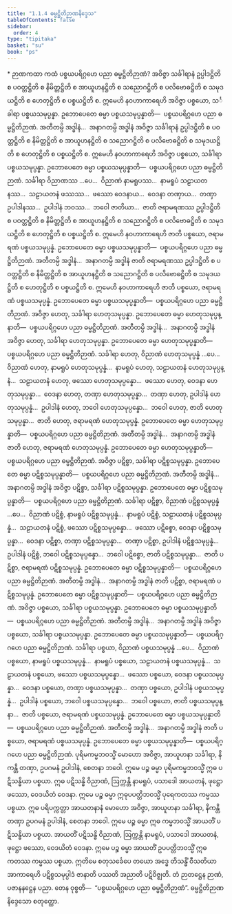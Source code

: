 ```yaml
---
title: "1.1.4 ဓမ္မဋ္ဌိတိဉာဏနိဒ္ဒေသ"
tableOfContents: false
sidebar:
  order: 4
type: "tipitaka"
basket: "su"
book: "ps"
---
```



<DynamicBreadcrumb />

<Paragraph type="center" book="ps">
* ဉာဏကထာ
</Paragraph>


<Division number="45" book="ps" e="ch" v="26" p="3">

<Paragraph number="337" book="ps">
ကထံ ပစ္စယပရိဂ္ဂဟေ ပညာ ဓမ္မဋ္ဌိတိဉာဏံ? အဝိဇ္ဇာ သင်္ခါရာနံ ဥပ္ပါဒဋ္ဌိတိ စ ပဝတ္တဋ္ဌိတိ စ နိမိတ္တဋ္ဌိတိ စ အာယူဟနဋ္ဌိတိ စ သညောဂဋ္ဌိတိ စ ပလိဗောဓဋ္ဌိတိ စ သမုဒယဋ္ဌိတိ စ ဟေတုဋ္ဌိတိ စ ပစ္စယဋ္ဌိတိ စ. ဣမေဟိ နဝဟာကာရေဟိ အဝိဇ္ဇာ ပစ္စယော, သင်္ခါရာ ပစ္စယသမုပ္ပန္နာ. ဥဘောပေတေ ဓမ္မာ ပစ္စယသမုပ္ပန္နာတိ—  ပစ္စယပရိဂ္ဂဟေ ပညာ ဓမ္မဋ္ဌိတိဉာဏံ. အတီတမ္ပိ အဒ္ဓါနံ…  အနာဂတမ္ပိ အဒ္ဓါနံ အဝိဇ္ဇာ သင်္ခါရာနံ ဥပ္ပါဒဋ္ဌိတိ စ ပဝတ္တဋ္ဌိတိ စ နိမိတ္တဋ္ဌိတိ စ အာယူဟနဋ္ဌိတိ စ သညောဂဋ္ဌိတိ စ ပလိဗောဓဋ္ဌိတိ စ သမုဒယဋ္ဌိတိ စ ဟေတုဋ္ဌိတိ စ ပစ္စယဋ္ဌိတိ စ. ဣမေဟိ နဝဟာကာရေဟိ အဝိဇ္ဇာ ပစ္စယော, သင်္ခါရာ ပစ္စယသမုပ္ပန္နာ. ဥဘောပေတေ ဓမ္မာ ပစ္စယသမုပ္ပန္နာတိ—  ပစ္စယပရိဂ္ဂဟေ ပညာ ဓမ္မဋ္ဌိတိဉာဏံ.
</Paragraph>

<Paragraph number="338" book="ps">
သင်္ခါရာ ဝိညာဏဿ …ပေ…  ဝိညာဏံ နာမရူပဿ…  နာမရူပံ သဠာယတနဿ…  သဠာယတနံ ဖဿဿ…  ဖဿော ဝေဒနာယ…  ဝေဒနာ တဏှာယ…  တဏှာ ဥပါဒါနဿ…  ဥပါဒါနံ ဘဝဿ…  ဘဝေါ ဇာတိယာ…  ဇာတိ ဇရာမရဏဿ ဥပ္ပါဒဋ္ဌိတိ စ ပဝတ္တဋ္ဌိတိ စ နိမိတ္တဋ္ဌိတိ စ အာယူဟနဋ္ဌိတိ စ သညောဂဋ္ဌိတိ စ ပလိဗောဓဋ္ဌိတိ စ သမုဒယဋ္ဌိတိ စ ဟေတုဋ္ဌိတိ စ ပစ္စယဋ္ဌိတိ စ. ဣမေဟိ နဝဟာကာရေဟိ ဇာတိ ပစ္စယော, ဇရာမရဏံ ပစ္စယသမုပ္ပန္နံ. ဥဘောပေတေ ဓမ္မာ ပစ္စယသမုပ္ပန္နာတိ—  ပစ္စယပရိဂ္ဂဟေ ပညာ ဓမ္မဋ္ဌိတိဉာဏံ. အတီတမ္ပိ အဒ္ဓါနံ…  အနာဂတမ္ပိ အဒ္ဓါနံ ဇာတိ ဇရာမရဏဿ ဥပ္ပါဒဋ္ဌိတိ စ ပဝတ္တဋ္ဌိတိ စ နိမိတ္တဋ္ဌိတိ စ အာယူဟနဋ္ဌိတိ စ သညောဂဋ္ဌိတိ စ ပလိဗောဓဋ္ဌိတိ စ သမုဒယဋ္ဌိတိ စ ဟေတုဋ္ဌိတိ စ ပစ္စယဋ္ဌိတိ စ. ဣမေဟိ နဝဟာကာရေဟိ ဇာတိ ပစ္စယော, ဇရာမရဏံ ပစ္စယသမုပ္ပန္နံ. ဥဘောပေတေ ဓမ္မာ ပစ္စယသမုပ္ပန္နာတိ—  ပစ္စယပရိဂ္ဂဟေ ပညာ ဓမ္မဋ္ဌိတိဉာဏံ.
</Paragraph>

</Division>
<Division number="46" book="ps" e="ch" v="26" p="3">

<Paragraph number="339" book="ps">
အဝိဇ္ဇာ ဟေတု, သင်္ခါရာ ဟေတုသမုပ္ပန္နာ. ဥဘောပေတေ ဓမ္မာ ဟေတုသမုပ္ပန္နာတိ—  ပစ္စယပရိဂ္ဂဟေ ပညာ ဓမ္မဋ္ဌိတိဉာဏံ. အတီတမ္ပိ အဒ္ဓါနံ…  အနာဂတမ္ပိ အဒ္ဓါနံ အဝိဇ္ဇာ ဟေတု, သင်္ခါရာ ဟေတုသမုပ္ပန္နာ. ဥဘောပေတေ ဓမ္မာ ဟေတုသမုပ္ပန္နာတိ—  ပစ္စယပရိဂ္ဂဟေ ပညာ ဓမ္မဋ္ဌိတိဉာဏံ.
</Paragraph>

<Paragraph number="340" book="ps">
သင်္ခါရာ ဟေတု, ဝိညာဏံ ဟေတုသမုပ္ပန္နံ …ပေ…  ဝိညာဏံ ဟေတု, နာမရူပံ ဟေတုသမုပ္ပန္နံ…  နာမရူပံ ဟေတု, သဠာယတနံ ဟေတုသမုပ္ပန္နံ…  သဠာယတနံ ဟေတု, ဖဿော ဟေတုသမုပ္ပန္နော…  ဖဿော ဟေတု, ဝေဒနာ ဟေတုသမုပ္ပန္နာ…  ဝေဒနာ ဟေတု, တဏှာ ဟေတုသမုပ္ပန္နာ…  တဏှာ ဟေတု, ဥပါဒါနံ ဟေတုသမုပ္ပန္နံ…  ဥပါဒါနံ ဟေတု, ဘဝေါ ဟေတုသမုပ္ပန္နော…  ဘဝေါ ဟေတု, ဇာတိ ဟေတုသမုပ္ပန္နာ…  ဇာတိ ဟေတု, ဇရာမရဏံ ဟေတုသမုပ္ပန္နံ. ဥဘောပေတေ ဓမ္မာ ဟေတုသမုပ္ပန္နာတိ—  ပစ္စယပရိဂ္ဂဟေ ပညာ ဓမ္မဋ္ဌိတိဉာဏံ. အတီတမ္ပိ အဒ္ဓါနံ…  အနာဂတမ္ပိ အဒ္ဓါနံ ဇာတိ ဟေတု, ဇရာမရဏံ ဟေတုသမုပ္ပန္နံ. ဥဘောပေတေ ဓမ္မာ ဟေတုသမုပ္ပန္နာတိ—  ပစ္စယပရိဂ္ဂဟေ ပညာ ဓမ္မဋ္ဌိတိဉာဏံ.
</Paragraph>

<Paragraph number="341" book="ps">
အဝိဇ္ဇာ ပဋိစ္စာ, သင်္ခါရာ ပဋိစ္စသမုပ္ပန္နာ. ဥဘောပေတေ ဓမ္မာ ပဋိစ္စသမုပ္ပန္နာတိ—  ပစ္စယပရိဂ္ဂဟေ ပညာ ဓမ္မဋ္ဌိတိဉာဏံ. အတီတမ္ပိ အဒ္ဓါနံ…  အနာဂတမ္ပိ အဒ္ဓါနံ အဝိဇ္ဇာ ပဋိစ္စာ, သင်္ခါရာ ပဋိစ္စသမုပ္ပန္နာ. ဥဘောပေတေ ဓမ္မာ ပဋိစ္စသမုပ္ပန္နာတိ—  ပစ္စယပရိဂ္ဂဟေ ပညာ ဓမ္မဋ္ဌိတိဉာဏံ.
</Paragraph>

<Paragraph number="342" book="ps">
သင်္ခါရာ ပဋိစ္စာ, ဝိညာဏံ ပဋိစ္စသမုပ္ပန္နံ …ပေ…  ဝိညာဏံ ပဋိစ္စံ, နာမရူပံ ပဋိစ္စသမုပ္ပန္နံ…  နာမရူပံ ပဋိစ္စံ, သဠာယတနံ ပဋိစ္စသမုပ္ပန္နံ…  သဠာယတနံ ပဋိစ္စံ, ဖဿော ပဋိစ္စသမုပ္ပန္နော…  ဖဿော ပဋိစ္စော, ဝေဒနာ ပဋိစ္စသမုပ္ပန္နာ…  ဝေဒနာ ပဋိစ္စာ, တဏှာ ပဋိစ္စသမုပ္ပန္နာ…  တဏှာ ပဋိစ္စာ, ဥပါဒါနံ ပဋိစ္စသမုပ္ပန္နံ…  ဥပါဒါနံ ပဋိစ္စံ, ဘဝေါ ပဋိစ္စသမုပ္ပန္နော…  ဘဝေါ ပဋိစ္စော, ဇာတိ ပဋိစ္စသမုပ္ပန္နာ…  ဇာတိ ပဋိစ္စာ, ဇရာမရဏံ ပဋိစ္စသမုပ္ပန္နံ. ဥဘောပေတေ ဓမ္မာ ပဋိစ္စသမုပ္ပန္နာတိ—  ပစ္စယပရိဂ္ဂဟေ ပညာ ဓမ္မဋ္ဌိတိဉာဏံ. အတီတမ္ပိ အဒ္ဓါနံ…  အနာဂတမ္ပိ အဒ္ဓါနံ ဇာတိ ပဋိစ္စာ, ဇရာမရဏံ ပဋိစ္စသမုပ္ပန္နံ. ဥဘောပေတေ ဓမ္မာ ပဋိစ္စသမုပ္ပန္နာတိ—  ပစ္စယပရိဂ္ဂဟေ ပညာ ဓမ္မဋ္ဌိတိဉာဏံ.
</Paragraph>

<Paragraph number="343" book="ps">
အဝိဇ္ဇာ ပစ္စယော, သင်္ခါရာ ပစ္စယသမုပ္ပန္နာ. ဥဘောပေတေ ဓမ္မာ ပစ္စယသမုပ္ပန္နာတိ—  ပစ္စယပရိဂ္ဂဟေ ပညာ ဓမ္မဋ္ဌိတိဉာဏံ. အတီတမ္ပိ အဒ္ဓါနံ…  အနာဂတမ္ပိ အဒ္ဓါနံ အဝိဇ္ဇာ ပစ္စယော, သင်္ခါရာ ပစ္စယသမုပ္ပန္နာ. ဥဘောပေတေ ဓမ္မာ ပစ္စယသမုပ္ပန္နာတိ—  ပစ္စယပရိဂ္ဂဟေ ပညာ ဓမ္မဋ္ဌိတိဉာဏံ.
</Paragraph>

<Paragraph number="344" book="ps">
သင်္ခါရာ ပစ္စယာ, ဝိညာဏံ ပစ္စယသမုပ္ပန္နံ …ပေ…  ဝိညာဏံ ပစ္စယော, နာမရူပံ ပစ္စယသမုပ္ပန္နံ…  နာမရူပံ ပစ္စယော, သဠာယတနံ ပစ္စယသမုပ္ပန္နံ…  သဠာယတနံ ပစ္စယော, ဖဿော ပစ္စယသမုပ္ပန္နော…  ဖဿော ပစ္စယော, ဝေဒနာ ပစ္စယသမုပ္ပန္နာ…  ဝေဒနာ ပစ္စယော, တဏှာ ပစ္စယသမုပ္ပန္နာ…  တဏှာ ပစ္စယော, ဥပါဒါနံ ပစ္စယသမုပ္ပန္နံ…  ဥပါဒါနံ ပစ္စယော, ဘဝေါ ပစ္စယသမုပ္ပန္နော…  ဘဝေါ ပစ္စယော, ဇာတိ ပစ္စယသမုပ္ပန္နာ…  ဇာတိ ပစ္စယော, ဇရာမရဏံ ပစ္စယသမုပ္ပန္နံ. ဥဘောပေတေ ဓမ္မာ ပစ္စယသမုပ္ပန္နာတိ—  ပစ္စယပရိဂ္ဂဟေ ပညာ ဓမ္မဋ္ဌိတိဉာဏံ. အတီတမ္ပိ အဒ္ဓါနံ…  အနာဂတမ္ပိ အဒ္ဓါနံ ဇာတိ ပစ္စယော, ဇရာမရဏံ ပစ္စယသမုပ္ပန္နံ. ဥဘောပေတေ ဓမ္မာ ပစ္စယသမုပ္ပန္နာတိ—  ပစ္စယပရိဂ္ဂဟေ ပညာ ဓမ္မဋ္ဌိတိဉာဏံ.
</Paragraph>

</Division>
<Division number="47" book="ps" e="ch" v="26" p="3">

<Paragraph number="345" book="ps">
ပုရိမကမ္မဘဝသ္မိံ မောဟော အဝိဇ္ဇာ, အာယူဟနာ သင်္ခါရာ, နိကန္တိ တဏှာ, ဥပဂမနံ ဥပါဒါနံ, စေတနာ ဘဝေါ. ဣမေ ပဉ္စ ဓမ္မာ ပုရိမကမ္မဘဝသ္မိံ ဣဓ ပဋိသန္ဓိယာ ပစ္စယာ. ဣဓ ပဋိသန္ဓိ ဝိညာဏံ, ဩက္ကန္တိ နာမရူပံ, ပသာဒေါ အာယတနံ, ဖုဋ္ဌော ဖဿော, ဝေဒယိတံ ဝေဒနာ. ဣမေ ပဉ္စ ဓမ္မာ ဣဓုပပတ္တိဘဝသ္မိံ ပုရေကတဿ ကမ္မဿ ပစ္စယာ. ဣဓ ပရိပက္ကတ္တာ အာယတနာနံ မောဟော အဝိဇ္ဇာ, အာယူဟနာ သင်္ခါရာ, နိကန္တိ တဏှာ ဥပဂမနံ ဥပါဒါနံ, စေတနာ ဘဝေါ. ဣမေ ပဉ္စ ဓမ္မာ ဣဓ ကမ္မဘဝသ္မိံ အာယတိံ ပဋိသန္ဓိယာ ပစ္စယာ. အာယတိံ ပဋိသန္ဓိ ဝိညာဏံ, ဩက္ကန္တိ နာမရူပံ, ပသာဒေါ အာယတနံ, ဖုဋ္ဌော ဖဿော, ဝေဒယိတံ ဝေဒနာ. ဣမေ ပဉ္စ ဓမ္မာ အာယတိံ ဥပပတ္တိဘဝသ္မိံ ဣဓ ကတဿ ကမ္မဿ ပစ္စယာ. ဣတိမေ စတုသင်္ခေပေ တယော အဒ္ဓေ တိသန္ဓိံ ဝီသတိယာ အာကာရေဟိ ပဋိစ္စသမုပ္ပါဒံ ဇာနာတိ ပဿတိ အညာတိ ပဋိဝိဇ္ဈတိ. တံ ဉာတဋ္ဌေန ဉာဏံ, ပဇာနနဋ္ဌေန ပညာ. တေန ဝုစ္စတိ—  “ပစ္စယပရိဂ္ဂဟေ ပညာ ဓမ္မဋ္ဌိတိဉာဏံ”.

</Paragraph>
</Division>

<Paragraph number="346" type="center" book="ps">
ဓမ္မဋ္ဌိတိဉာဏနိဒ္ဒေသော စတုတ္ထော.
</Paragraph>